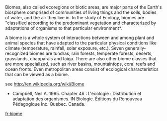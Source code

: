 {{rfc}}

Biomes, also called ecoregions or biotic areas, are major parts of the Earth's biosphere comprised of communities of living things and the soils, bodies of water, and the air they live in. In the study of Ecology, biomes are "classified according to the predominant vegetation and characterized by adaptations of organisms to that particular environment*.

A biome is a whole system of interactions between and among plant and animal species that have adapted to the particular physical conditions like climate (temperature, rainfall, solar exposure, etc.). Seven generally-recognized biomes are tundras, rain forests, temperate forests, deserts, grasslands, chapparals and taiga. There are also other biome classes that are more specialized, such as river basins, mountaintops, coral reefs and ocean fronts. Even metropolitan areas consist of ecological characteristics that can be viewed as a biome.

see http://en.wikipedia.org/wiki/Biome

* Campbell, Neil A.  1995.  Chapter 46 : L'écologie : Distribution et adaptation des organismes.  IN  Biologie.  Éditions du Renouveau Pédagogique Inc. Quebec. Canada.

[[fr:biome]]